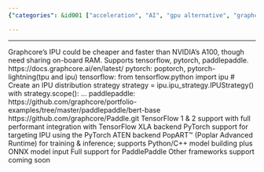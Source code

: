 ```yaml
---
{"categories": &id001 ["acceleration", "AI", "gpu alternative", "graphcore", "hardware"], "category": "Technology", "date": "2022-04-21 03:33:07", "description": "Graphcore's Innovative Processing Unit (IPU) is a highly efficient and faster solution compared to NVIDIA's A100. It offers full performance integration with popular frameworks such as TensorFlow, PyTorch, and PaddlePaddle. Graphcore provides open-source resources for these frameworks and features on-board RAM sharing capabilities, making it a cost-effective and quicker alternative.", "tags": *id001, "title": "Graphcore support for AI"}

---
```


------
Graphcore's IPU could be cheaper and faster than NVIDIA's A100, though need sharing on-board RAM.
Supports tensorflow, pytorch, paddlepaddle.
https://docs.graphcore.ai/en/latest/
pytorch: poptorch, pytorch-lightning(tpu and ipu)
tensorflow:
from tensorflow.python import ipu
# Create an IPU distribution strategy
strategy = ipu.ipu_strategy.IPUStrategy()
with strategy.scope():
...
paddlepaddle:
https://github.com/graphcore/portfolio-examples/tree/master/paddlepaddle/bert-base
https://github.com/graphcore/Paddle.git
TensorFlow 1 & 2 support with full performant integration with TensorFlow XLA backend
PyTorch support for targeting IPU using the PyTorch ATEN backend
PopART™ (Poplar Advanced Runtime) for training & inference; supports Python/C++ model building plus ONNX model input
Full support for PaddlePaddle
Other frameworks support coming soon
